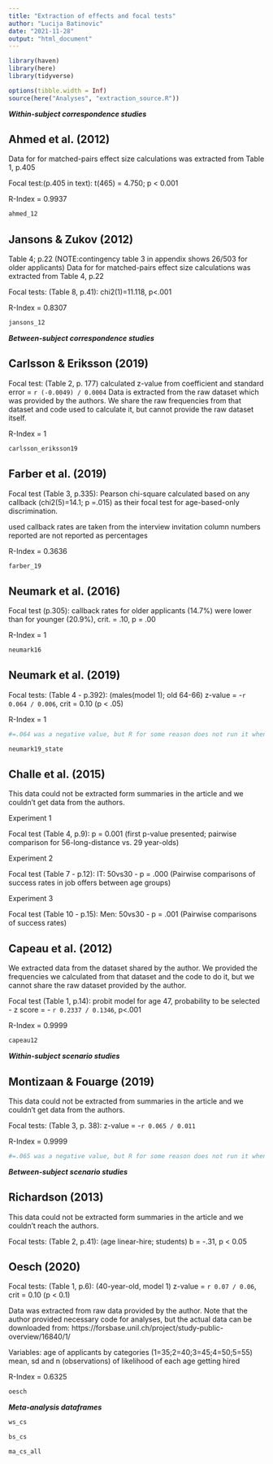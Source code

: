 ```yaml
---
title: "Extraction of effects and focal tests"
author: "Lucija Batinovic"
date: "2021-11-28"
output: "html_document"
---
```


```r

library(haven)
library(here)
library(tidyverse)

options(tibble.width = Inf)
source(here("Analyses", "extraction_source.R"))

```


***Within-subject correspondence studies***

## Ahmed et al. (2012)

Data for for matched-pairs effect size calculations was extracted from Table 1, p.405

Focal test:(p.405 in text): t(465) = 4.750; p < 0.001

R-Index = 0.9937

```r

ahmed_12

```


## Jansons & Zukov (2012)

Table 4; p.22 (NOTE:contingency table 3 in appendix shows 26/503 for older applicants)
Data for for matched-pairs effect size calculations was extracted from Table 4, p.22

Focal tests: (Table 8, p.41): chi2(1)=11.118, p<.001  

R-Index = 0.8307

```r

jansons_12

```



***Between-subject correspondence studies***

## Carlsson & Eriksson (2019) 

Focal test: (Table 2, p. 177) calculated z-value from coefficient and standard error = `r (-0.0049) / 0.0004`
Data is extracted from the raw dataset which was provided by the authors. We share the raw frequencies from that dataset and code used to calculate it, but cannot provide the raw dataset itself.

R-Index = 1

```r

carlsson_eriksson19 

```


## Farber et al. (2019) 

Focal test (Table 3, p.335): Pearson chi-square calculated based on any callback (chi2(5)=14.1; p =.015) as their focal test for age-based-only discrimination. 

used callback rates are taken from the interview invitation column
numbers reported are not reported as percentages

R-Index = 0.3636

```r

farber_19 

```

## Neumark et al. (2016) 

Focal test (p.305): callback rates for older applicants (14.7%) were lower than for younger (20.9%), crit. = .10, p = .00

R-Index = 1


```r

neumark16 

```


## Neumark et al. (2019)

Focal tests: (Table 4 - p.392): (males(model 1); old 64-66) z-value = -`r 0.064 / 0.006`,
crit = 0.10 (p < .05)

R-Index = 1

```r
#=.064 was a negative value, but R for some reason does not run it when inside r code chunk so it's outside of r chunk
```



```r

neumark19_state

```


## Challe et al. (2015)

This data could not be extracted form summaries in the article and we couldn't get data from the authors.

Experiment 1

Focal test (Table 4, p.9): p = 0.001 (first p-value presented; pairwise comparison for 56-long-distance vs. 29 year-olds)

Experiment 2

Focal test (Table 7 - p.12): IT: 50vs30 - p = .000 (Pairwise comparisons of success rates in job offers between age groups)

Experiment 3

Focal test (Table 10 - p.15): Men: 50vs30 - p = .001 (Pairwise comparisons of success rates)

## Capeau et al. (2012) 

We extracted data from the dataset shared by the author. We provided the frequencies we calculated from that dataset and the code to do it, but we cannot share the raw dataset provided by the author.

Focal test (Table 1, p.14): probit model for age 47, probability to be selected - z score = - `r 0.2337 / 0.1346`, p<.001

R-Index = 0.9999

```r

capeau12

```


***Within-subject scenario studies***

## Montizaan & Fouarge (2019) 

This data could not be extracted from summaries in the article and we couldn't get data from the authors.

Focal tests: (Table 3, p. 38): z-value = -`r 0.065 / 0.011` 

R-Index = 0.9999

```r
#=.065 was a negative value, but R for some reason does not run it when inside r code chunk so it's outside of r chunk
```


***Between-subject scenario studies***

## Richardson (2013)

This data could not be extracted form summaries in the article and we couldn't reach the authors.

Focal tests: (Table 2, p.41): (age linear-hire; students) b = -.31, p < 0.05

## Oesch (2020) 

Focal tests: (Table 1, p.6): (40-year-old, model 1) z-value = `r 0.07 / 0.06`,
crit = 0.10 (p < 0.1)

Data was extracted from raw data provided by the author. Note that the author provided necessary code for analyses, but the actual data can be downloaded from: https://forsbase.unil.ch/project/study-public-overview/16840/1/

Variables:
age of applicants by categories (1=35;2=40;3=45;4=50;5=55)
mean, sd and n (observations) of likelihood of each age getting hired

R-Index = 0.6325


```r

oesch

```



***Meta-analysis dataframes***


```r
ws_cs 

```

```r

bs_cs 

```

```r

ma_cs_all 

```

















